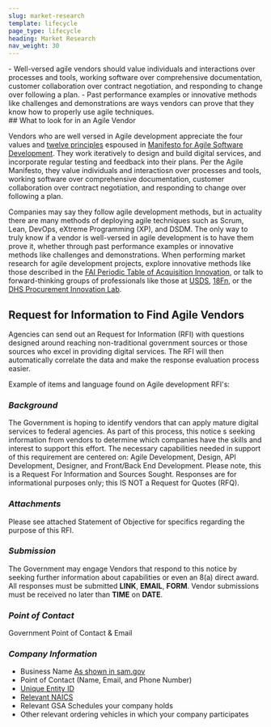 ```yaml
---
slug: market-research
template: lifecycle
page_type: lifecycle
heading: Market Research
nav_weight: 30
---
```

<Summary>
- Well-versed agile vendors should value individuals and interactions over processes and tools, working software over comprehensive documentation, customer collaboration over contract negotiation, and responding to change over following a plan.
- Past performance examples or innovative methods like challenges and demonstrations are ways vendors can prove that they know how to properly use agile techniques.
</Summary>
## What to look for in an Agile Vendor

Vendors who are well versed in Agile development appreciate the four values and [twelve principles](https://agilemanifesto.org/principles.html) espoused in [Manifesto for Agile Software Development](https://agilemanifesto.org/). They work iteratively to design and build digital services, and incorporate regular testing and feedback into their plans. Per the Agile Manifesto, they value individuals and interactiosn over processes and tools, working software over comprehensive documentation, customer collaboration over contract negotiation, and responding to change over following a plan. 

Companies may say they follow agile development methods, but in actuality there are many methods of deploying agile techniques such as Scrum, Lean, DevOps, eXtreme Programming (XP), and DSDM. The only way to truly know if a vendor is well-versed in agile development is to have them prove it, whether through past performance examples or innovative methods like challenges and demonstrations. When performing market research for agile development projects, explore innovative methods like those described in the [FAI Periodic Table of Acquisition Innovation](https://www.fai.gov/periodic-table), or talk to forward-thinking groups of professionals like those at [USDS](https://www.usds.gov/), [18Fn](https://18f.gsa.gov/), or the [DHS Procurement Innovation Lab](https://www.dhs.gov/pil).

## Request for Information to Find Agile Vendors

Agencies can send out an Request for Information (RFI) with questions designed around reaching non-traditional government sources or those sources who excel in providing digital services. The RFI will then automatically correlate the data and make the response evaluation process easier.

Example of items and language found on Agile development RFI's:

### _Background_

The Government is hoping to identify vendors that can apply mature digital services to federal agencies. As part of this process, this notice s seeking information from vendors to determine which companies have the skills and interest to support this effort. The necessary capabilities needed in support of this requirement are centered on: Agile Development, Design, API Development, Designer, and Front/Back End Development. Please note, this is a Request For Information and Sources Sought. Responses are for informational purposes only; this IS NOT a Request for Quotes (RFQ).

### _Attachments_
Please see attached Statement of Objective for specifics regarding the purpose of this RFI.

### _Submission_
The Government may engage Vendors that respond to this notice by seeking further information about capabilities or even an 8(a) direct award. All responses must be submitted **LINK**, **EMAIL**, **FORM**. Vendor submissions must be received no later than **TIME** on **DATE**.

### _Point of Contact_
Government Point of Contact & Email

### _Company Information_

- Business Name [As shown in sam.gov](https://sam.gov/content/home)
- Point of Contact (Name, Email, and Phone Number)
- [Unique Entity ID](https://sam.gov/content/entity-registration)
- [Relevant NAICS](https://www.naics.com/search/)
- Relevant GSA Schedules your company holds
- Other relevant ordering vehicles in which your company participates


